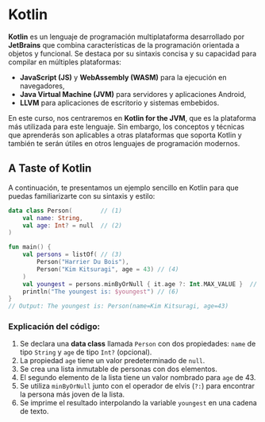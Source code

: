 # Kotlin

**Kotlin** es un lenguaje de programación multiplataforma desarrollado por **JetBrains** que combina características de la programación orientada a objetos y funcional. Se destaca por su sintaxis concisa y su capacidad para compilar en múltiples plataformas:

- **JavaScript (JS)** y **WebAssembly (WASM)** para la ejecución en navegadores,
- **Java Virtual Machine (JVM)** para servidores y aplicaciones Android,
- **LLVM** para aplicaciones de escritorio y sistemas embebidos.

En este curso, nos centraremos en **Kotlin for the JVM**, que es la plataforma más utilizada para este lenguaje. Sin embargo, los conceptos y técnicas que aprenderás son aplicables a otras plataformas que soporta Kotlin y también te serán útiles en otros lenguajes de programación modernos.

## A Taste of Kotlin

A continuación, te presentamos un ejemplo sencillo en Kotlin para que puedas familiarizarte con su sintaxis y estilo:

```kotlin
data class Person(        // (1)
    val name: String,
    val age: Int? = null  // (2)
)

fun main() {
    val persons = listOf( // (3)
        Person("Harrier Du Bois"),
        Person("Kim Kitsuragi", age = 43) // (4)
    )
    val youngest = persons.minByOrNull { it.age ?: Int.MAX_VALUE }  // (5)
    println("The youngest is: $youngest") // (6)
}
// Output: The youngest is: Person(name=Kim Kitsuragi, age=43)
```

### Explicación del código:

1. Se declara una **data class** llamada `Person` con dos propiedades: `name` de tipo `String` y `age` de tipo `Int?` (opcional).
2. La propiedad `age` tiene un valor predeterminado de `null`.
3. Se crea una lista inmutable de personas con dos elementos.
4. El segundo elemento de la lista tiene un valor nombrado para `age` de 43.
5. Se utiliza `minByOrNull` junto con el operador de elvis (`?:`) para encontrar la persona más joven de la lista.
6. Se imprime el resultado interpolando la variable `youngest` en una cadena de texto.
